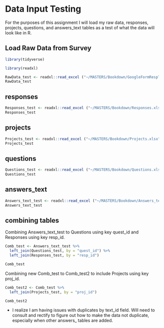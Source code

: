# Data Input Testing

For the purposes of this assignment I will load my raw data, responses, projects, questions, and answers_text tables as a test of what the data will look like in R. 

## Load Raw Data from Survey

```r
library(tidyverse)
```

```r
library(readxl)
```

```r
RawData_test <- readxl::read_excel ("~/MASTERS/Bookdown/GoogleFormRespTEST.xlsx")
RawData_test
```

## responses

```r
Responses_test <- readxl::read_excel ("~/MASTERS/Bookdown/Responses.xlsx")
Responses_test
```

## projects

```r
Projects_test <- readxl::read_excel ("~/MASTERS/Bookdown/Projects.xlsx")
Projects_test
```

## questions

```r
Questions_test <- readxl::read_excel ("~/MASTERS/Bookdown/Questions.xlsx")
Questions_test
```

## answers_text

```r
Answers_text_test <- readxl::read_excel ("~/MASTERS/Bookdown/Answers_text.xlsx")
Answers_text_test
```

## combining tables

Combining Answers_text_test to Questions using key quest_id and Responses using key resp_id.

```r
Comb_test <- Answers_text_test %>%
  left_join(Questions_test, by = "quest_id") %>%
  left_join(Responses_test, by = "resp_id")
```

```r
Comb_test
```

Combining new Comb_test to Comb_test2 to include Projects using key proj_id.

```r
Comb_test2 <- Comb_test %>%
  left_join(Projects_test, by = "proj_id")

```

```r
Comb_test2
```

* I realize I am having issues with duplicates by text_id field. Will need to 
consult and rectify to figure out how to make the data not duplicate, especially
when other answers_ tables are added.